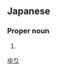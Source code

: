 ==Japanese==
{{ja-kanjitab|友|理}}

===Proper noun===
{{ja-pos|proper|ゆり}}

# {{given name|female|lang=ja}}

[[Category:Japanese female given names|ゆり]]